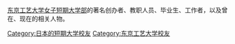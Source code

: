 [[东京工艺大学女子短期大学部|东京工艺大学女子短期大学部]]的著名创办者、教职人员、毕业生、工作者，以及曾在、现在的相关人物。

{{DEFAULTSORT:dōng jīng gōng yì dà xué nǚ zǐ duǎn qī dà xué bù }}

[[Category:日本的短期大学校友|Category:日本的短期大学校友]]
[[Category:东京工艺大学校友|Category:东京工艺大学校友]]